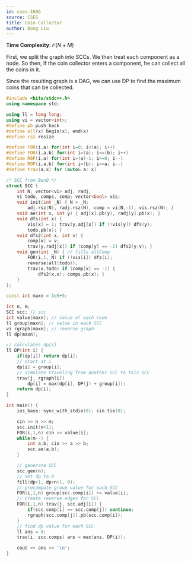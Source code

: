 ---
id: cses-1686
source: CSES
title: Coin Collector
author: Dong Liu
---

**Time Complexity**: $\mathcal O(N+M)$

First, we split the graph into SCCs. We then treat each component as a node. So
then, If the coin collector enters a component, he can collect all the coins in
it.

Since the resulting graph is a DAG, we can use DP to find the maximum coins that
can be collected.

<LanguageSection>

<CPPSection>

```cpp
#include <bits/stdc++.h>
using namespace std;

using ll = long long;
using vi = vector<int>;
#define pb push_back
#define all(x) begin(x), end(x)
#define rsz resize

#define F0R(i,a) for(int i=0; i<(a); i++)
#define FOR(i,a,b) for(int i=(a); i<=(b); i++)
#define R0F(i,a) for(int i=(a)-1; i>=0; i--)
#define ROF(i,a,b) for(int i=(b); i>=a; i--)
#define trav(a,x) for (auto& a: x)

/* SCC from BenQ */
struct SCC {
	int N; vector<vi> adj, radj;
	vi todo, comps, comp; vector<bool> vis;
	void init(int _N) { N = _N;
		adj.rsz(N), radj.rsz(N), comp = vi(N,-1), vis.rsz(N); }
	void ae(int x, int y) { adj[x].pb(y), radj[y].pb(x); }
	void dfs(int x) {
		vis[x] = 1; trav(y,adj[x]) if (!vis[y]) dfs(y);
		todo.pb(x); }
	void dfs2(int x, int v) {
		comp[x] = v;
		trav(y,radj[x]) if (comp[y] == -1) dfs2(y,v); }
	void gen(int _N) { // fills allComp
		FOR(i,1,_N) if (!vis[i]) dfs(i);
		reverse(all(todo));
		trav(x,todo) if (comp[x] == -1) {
			dfs2(x,x); comps.pb(x); }
	}
};

const int maxn = 1e5+5;

int n, m;
SCC scc; // scc
int value[maxn]; // value of each room
ll group[maxn]; // value in each SCC
vi rgraph[maxn]; // reverse graph
ll dp[maxn];

// calculates dp[i]
ll DP(int i) {
	if(dp[i]) return dp[i];
	// start at i
	dp[i] = group[i];
	// simulate traveling from another SCC to this SCC
	trav(j, rgraph[i])
		dp[i] = max(dp[i], DP(j) + group[i]);
	return dp[i];
}

int main() {
	ios_base::sync_with_stdio(0); cin.tie(0);

	cin >> n >> m;
	scc.init(n+1);
	FOR(i,1,n) cin >> value[i];
	while(m--) {
		int a,b; cin >> a >> b;
		scc.ae(a,b);
	}

	// generate SCC
	scc.gen(n);
	// set dp to 0
	fill(dp+1, dp+n+1, 0);
	// precompute group value for each SCC
	FOR(i,1,n) group[scc.comp[i]] += value[i];
	// create reverse edges for SCC
	FOR(i,1,n) trav(j, scc.adj[i]) {
		if(scc.comp[i] == scc.comp[j]) continue;
		rgraph[scc.comp[j]].pb(scc.comp[i]);
	}
	// find dp value for each SCC
	ll ans = 0;
	trav(i, scc.comps) ans = max(ans, DP(i));

	cout << ans << '\n';
}
```

</CPPSection>

</LanguageSection>
